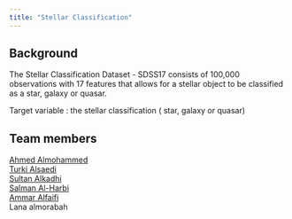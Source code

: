 ```yaml
---
title: "Stellar Classification"
---
```


## Background
The Stellar Classification Dataset - SDSS17 consists of 100,000 observations with 17 features that allows for a stellar object to be classified as a star, galaxy or quasar.

Target variable : the stellar classification ( star, galaxy or quasar)

## Team members


[Ahmed Almohammed](https://github.com/SWE-Ahmed)<br />
[Turki Alsaedi](https://github.com/Turkinass)<br />
[Sultan Alkadhi](https://github.com/salkadhi)<br />
[Salman Al-Harbi](https://github.com/Salma7577)<br />
[Ammar Alfaifi](https://github.com/ammar-faifi)<br />
Lana almorabah
